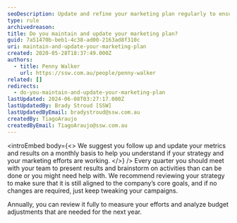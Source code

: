 ```yaml
---
seoDescription: Update and refine your marketing plan regularly to ensure alignment with core goals and optimal campaign performance.
type: rule
archivedreason:
title: Do you maintain and update your marketing plan?
guid: 7a51470b-beb1-4c38-ad00-2163ad8f310c
uri: maintain-and-update-your-marketing-plan
created: 2020-05-28T18:37:49.000Z
authors:
  - title: Penny Walker
    url: https://ssw.com.au/people/penny-walker
related: []
redirects:
  - do-you-maintain-and-update-your-marketing-plan
lastUpdated: 2024-06-08T03:27:17.000Z
lastUpdatedBy: Brady Stroud [SSW]
lastUpdatedByEmail: bradystroud@ssw.com.au
createdBy: TiagoAraujo
createdByEmail: TiagoAraujo@ssw.com.au
---
```


<introEmbed
  body={<>
We suggest you follow up and update your metrics and results on a monthly basis to help you understand if your strategy and your marketing efforts are working.
  </>}
/>
Every quarter you should meet with your team to present results and brainstorm on activities than can be done or you might need help with. We recommend reviewing your strategy to make sure that it is still aligned to the company’s core goals, and if no changes are required, just keep tweaking your campaigns.

Annually, you can review it fully to measure your efforts and analyze budget adjustments that are needed for the next year.
